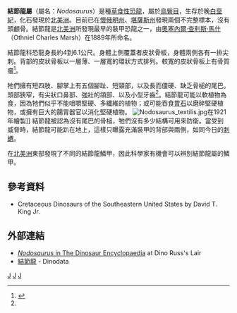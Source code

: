 {{Automatic Taxobox
| taxon = Nodosaurus
| status = fossil
| fossil_range = {{fossil_range|100.5|97}}
| image = Nodosaurus 500 TWA.JPG
| image_caption = 
| authority = [[奧塞內爾·查利斯·馬什|Marsh]], 1889
| type_species = '''紡結節龍<br>''Nodosaurus textilis'''''
| type_species_authority = Marsh, 1889
}}

'''結節龍屬'''（屬名：''Nodosaurus''）是種[[草食性|草食性]][[恐龍|恐龍]]，屬於[[鳥臀目|鳥臀目]]，生存於晚[[白堊紀|白堊紀]]，化石發現於[[北美洲|北美洲]]。目前已在[[懷俄明州|懷俄明州]]、[[堪薩斯州|堪薩斯州]]發現兩個不完整標本，沒有頭顱骨。結節龍是[[北美洲|北美洲]]所發現最早的裝甲恐龍之一，由[[奧塞內爾·查利斯·馬什|奧塞內爾·查利斯·馬什]]（Othniel Charles Marsh）在1889年所命名。

結節龍科恐龍身長約4到6.1公尺。身體上側覆蓋者皮狀骨板，身體兩側各有一排尖刺。背部的皮狀骨板以一層薄、一層寬的環狀方式排列。較寬的皮狀骨板上有骨質瘤<ref name=EoDP>{{cite book |editor=Palmer, D.|year=1999 |title= The Marshall Illustrated Encyclopedia of Dinosaurs and Prehistoric Animals|publisher= Marshall Editions|location=London|pages= 158-159|isbn= 1-84028-152-9}}</ref>。

牠們擁有短四肢、腳掌上有五個腳趾、短頸部，以及長而僵硬、缺乏骨槌的尾巴。頭部狹窄，有尖狀口鼻部、強壯的頜部、以及小型牙齒<ref name=EoDP/>。結節龍可能以軟植物為食，因為牠們似乎不能咀嚼堅硬、多纖維的植物；或可能吞食[[胃石|胃石]]以磨碎堅硬植物，或擁有巨大的腸胃器官以消化堅硬植物。
[[Image:Nodosaurus_textilis.jpg|thumb]]在1921年繪製]]
結節龍被認為沒有尾巴的骨槌，牠們沒有多少結構可用來防衛。當受到威脅時，結節龍可能趴在地上，這樣只曝露充滿裝甲的背部與兩側，如同今日的[[刺蝟|刺蝟]]。

在[[北美洲|北美洲]]東部發現了不同的結節龍鱗甲，因此科學家有機會可以辨別結節龍屬的鱗甲。

==參考資料==
<div class="references-small">
<references />
*Cretaceous Dinosaurs of the Southeastern United States by David T. King Jr.
</div>

==外部連結==
*[http://www.dinoruss.com/de_4/dino30.htm ''Nodosaurus'' in The Dinosaur Encyclopaedia] {{Wayback|url=http://www.dinoruss.com/de_4/dino30.htm |date=20071219163142 }} at Dino Russ's Lair
*[http://www.dinodata.org/index.php?option=com_content&task=view&id=7002&Itemid=67 結節龍]{{dead link|date=2018年4月 |bot=InternetArchiveBot |fix-attempted=yes }} - Dinodata
{{Taxonbar|from=Q134209}}

[[Category:上白堊紀恐龍|J]]
[[Category:北美洲恐龍|J]]
[[Category:結節龍科|J]]